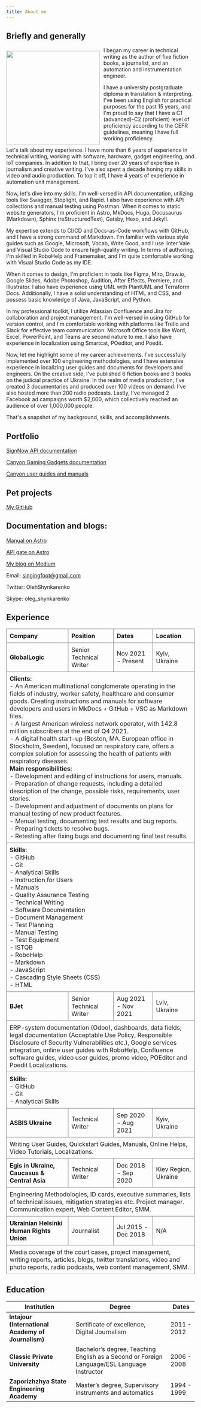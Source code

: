 ```yaml
---
title: About me
---
```


## Briefly and generally

<img src="/blogpics/digital_me.jpg" width="250" align="left" style="margin: 10px 10px 0px 0px"/>

I began my career in technical writing as the author of five fiction books, a journalist, and an automation and instrumentation engineer.

I have a university postgraduate diploma in translation & interpreting. I've been using English for practical purposes for the past 15 years, and I'm proud to say that I have a C1 (advanced)-C2 (proficient) level of proficiency according to the CEFR guidelines, meaning I have full working proficiency.

Let's talk about my experience. I have more than 6 years of experience in technical writing, working with software, hardware, gadget engineering, and IoT companies. In addition to that, I bring over 20 years of expertise in journalism and creative writing. I've also spent a decade honing my skills in video and audio production. To top it off, I have 4 years of experience in automation unit management.

Now, let's dive into my skills. I'm well-versed in API documentation, utilizing tools like Swagger, Stoplight, and Rapid. I also have experience with API collections and manual testing using Postman. When it comes to static website generators, I'm proficient in Astro, MkDocs, Hugo, Docusaurus (Markdown), Sphinx (reStructuredText), Gatsby, Hexo, and Jekyll.

My expertise extends to CI/CD and Docs-as-Code workflows with GitHub, and I have a strong command of Markdown. I'm familiar with various style guides such as Google, Microsoft, Vocab, Write Good, and I use linter Vale and Visual Studio Code to ensure high-quality writing. In terms of authoring, I'm skilled in RoboHelp and Framemaker, and I'm quite comfortable working with Visual Studio Code as my IDE.

When it comes to design, I'm proficient in tools like Figma, Miro, Draw.io, Google Slides, Adobe Photoshop, Audition, After Effects, Premiere, and Illustrator. I also have experience using UML with PlantUML and Terraform Docs. Additionally, I have a solid understanding of HTML and CSS, and possess basic knowledge of Java, JavaScript, and Python.

In my professional toolkit, I utilize Atlassian Confluence and Jira for collaboration and project management. I'm well-versed in using GitHub for version control, and I'm comfortable working with platforms like Trello and Slack for effective team communication. Microsoft Office tools like Word, Excel, PowerPoint, and Teams are second nature to me. I also have experience in localization using Smartcat, POeditor, and Poedit.

Now, let me highlight some of my career achievements. I've successfully implemented over 100 engineering methodologies, and I have extensive experience in localizing user guides and documents for developers and engineers. On the creative side, I've published 6 fiction books and 3 books on the judicial practice of Ukraine. In the realm of media production, I've created 3 documentaries and produced over 100 videos on demand. I've also hosted more than 200 radio podcasts. Lastly, I've managed 2 Facebook ad campaigns worth $2,000, which collectively reached an audience of over 1,000,000 people.

That's a snapshot of my background, skills, and accomplishments. 

## Portfolio

[SignNow API documentation](https://docs.signnow.com/docs/signnow/welcome)

[Canyon Gaming Gadgets documentation](https://gaming.canyon.eu/drivers-manuals/)

[Canyon user guides and manuals](https://canyon.eu/drivers-and-manuals)

## Pet projects 

[My GitHub](github.com/SingingFoot)

## Documentation and blogs:

[Manual on Astro](https://manual-ua.netlify.app/)

[API gate on Astro](https://api-gate-ua.netlify.app/)

[My blog on Medium](https://olehshynkarenko.medium.com/)

Email: singingfoot@gmail.com

Twitter: OlehShynkarenko

Skype: oleg_shynkarenko

## Experience

<table style="border-collapse: collapse; width: 100%;">
  <tr>
    <th style="border: 1px solid grey; padding: 8px; text-align: left; font-weight: bold;">Company</th>
    <th style="border: 1px solid grey; padding: 8px; text-align: left; font-weight: bold;">Position</th>
    <th style="border: 1px solid grey; padding: 8px; text-align: left; font-weight: bold;">Dates</th>
    <th style="border: 1px solid grey; padding: 8px; text-align: left; font-weight: bold;">Location</th>
  </tr>
  <tr>
    <td style="border: 1px solid grey; padding: 8px;"><strong>GlobalLogic</strong></td>
    <td style="border: 1px solid grey; padding: 8px;">Senior Technical Writer</td>
    <td style="border: 1px solid grey; padding: 8px;">Nov 2021 - Present</td>
    <td style="border: 1px solid grey; padding: 8px;">Kyiv, Ukraine</td>
  </tr>
  <tr>
    <td colspan="4" style="border: 1px solid grey; padding: 8px;">
      <strong>Clients:</strong><br />
      - An American multinational conglomerate operating in the fields of industry, worker safety, healthcare and consumer goods. Creating instructions and manuals for software developers and users in MkDocs + GitHub + VSC as Markdown files.<br />
      - A largest American wireless network operator, with 142.8 million subscribers at the end of Q4 2021.<br />
      - A digital health start-up (Boston, MA. European office in Stockholm, Sweden), focused on respiratory care, offers a complex solution for assessing the health of patients with respiratory diseases.<br />
      <strong>Main responsibilities:</strong><br />
      - Development and editing of instructions for users, manuals.<br />
      - Preparation of change requests, including a detailed description of the change, possible risks, requirements, user stories.<br />
      - Development and adjustment of documents on plans for manual testing of new product features.<br />
      - Manual testing, documenting test results and bug reports.<br />
      - Preparing tickets to resolve bugs.<br />
      - Retesting after fixing bugs and documenting final test results.
    </td>
  </tr>
  <tr>
    <td colspan="4" style="border: 1px solid grey; padding: 8px;">
      <strong>Skills:</strong><br />
      - GitHub<br />
      - Git<br />
      - Analytical Skills<br />
      - Instruction for Users<br />
      - Manuals<br />
      - Quality Assurance Testing<br />
      - Technical Writing<br />
      - Software Documentation<br />
      - Document Management<br />
      - Test Planning<br />
      - Manual Testing<br />
      - Test Equipment<br />
      - ISTQB<br />
      - RoboHelp<br />
      - Markdown<br />
      - JavaScript<br />
      - Cascading Style Sheets (CSS)<br />
      - HTML
    </td>
  </tr>
  <tr>
    <td style="border: 1px solid grey; padding: 8px;"><strong>BJet</strong></td>
    <td style="border: 1px solid grey; padding: 8px;">Senior Technical Writer</td>
    <td style="border: 1px solid grey; padding: 8px;">Aug 2021 - Nov 2021</td>
    <td style="border: 1px solid grey; padding: 8px;">Lviv, Ukraine</td>
  </tr>
  <tr>
    <td colspan="4" style="border: 1px solid grey; padding: 8px;">
      ERP-system documentation (Odoo), dashboards, data fields, legal documentation (Acceptable Use Policy, Responsible Disclosure of Security Vulnerabilities etc.), Google services integration, online user guides with RoboHelp, Confluence software guides, video user guides, promo video, POEditor and Poedit Localizations.
    </td>
  </tr>
  <tr>
    <td colspan="4" style="border: 1px solid grey; padding: 8px;">
      <strong>Skills:</strong><br />
      - GitHub<br />
      - Git<br />
      - Analytical Skills
    </td>
  </tr>
  <tr>
    <td style="border: 1px solid grey; padding: 8px;"><strong>ASBIS Ukraine</strong></td>
    <td style="border: 1px solid grey; padding: 8px;">Technical Writer</td>
    <td style="border: 1px solid grey; padding: 8px;">Sep 2020 - Aug 2021</td>
    <td style="border: 1px solid grey; padding: 8px;">Kyiv, Ukraine</td>
  </tr>
  <tr>
    <td colspan="4" style="border: 1px solid grey; padding: 8px;">
      Writing User Guides, Quickstart Guides, Manuals, Online Helps, Video Tutorials, Localizations.
    </td>
  </tr>
  <tr>
    <td style="border: 1px solid grey; padding: 8px;"><strong>Egis in Ukraine, Caucasus & Central Asia</strong></td>
    <td style="border: 1px solid grey; padding: 8px;">Technical Writer</td>
    <td style="border: 1px solid grey; padding: 8px;">Dec 2018 - Sep 2020</td>
    <td style="border: 1px solid grey; padding: 8px;">Kiev Region, Ukraine</td>
  </tr>
  <tr>
    <td colspan="4" style="border: 1px solid grey; padding: 8px;">
      Engineering Methodologies, ID cards, executive summaries, lists of technical issues, mitigation strategies etc. Project manager. Communication expert, Web Content Editor, SMM.
    </td>
  </tr>
  <tr>
    <td style="border: 1px solid grey; padding: 8px;"><strong>Ukrainian Helsinki Human Rights Union</strong></td>
    <td style="border: 1px solid grey; padding: 8px;">Journalist</td>
    <td style="border: 1px solid grey; padding: 8px;">Jul 2015 - Dec 2018</td>
    <td style="border: 1px solid grey; padding: 8px;">N/A</td>
  </tr>
  <tr>
    <td colspan="4" style="border: 1px solid grey; padding: 8px;">
      Media coverage of the court cases, project management, writing reports, articles, blogs, twitter translations, video and photo reports, radio podcasts, web content management, SMM.
    </td>
  </tr>
</table>


## Education

| Institution | Degree | Dates |
| --- | --- | --- |
| **Intajour (International Academy of Journalism)** | Sertificate of excellence, Digital Journalism | 2011 - 2012 |
| **Classic Private University** | Bachelor’s degree, Teaching English as a Second or Foreign Language/ESL Language Instructor | 2006 - 2008 |
| **Zaporizhzhya State Engineering Academy** | Master’s degree, Supervisory instruments and automatics | 1994 - 1999 |


